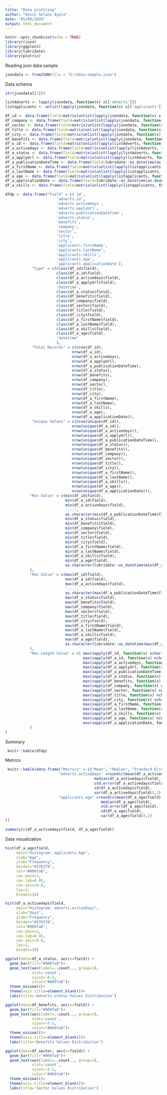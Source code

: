 ---
title: "Data profiling"
author: "Kevin Solano Ayala"
date: "05/09/2020"
output: html_document
---

```{r setup, include=FALSE}
knitr::opts_chunk$set(echo = TRUE)
library(rjson)
library(ggplot2)
library(lubridate)
library(plotrix)
```
Reading json data sample

```{r read}
jsondata <- fromJSON(file = "E:/data-sample.json")
```

Data schema

```{r schema}
str(jsondata[[1]])
```

```{r job, echo=FALSE}
listAdverts <- lapply(jsondata, function(x) x[['adverts']])
listapplicants <- unlist(lapply(jsondata, function(x) x[['applicants']]),recursive=FALSE)

df_id <- data.frame(field=matrix(unlist(lapply(jsondata, function(x) x[['id']])),byrow=T),stringsAsFactors=FALSE)
df_company <- data.frame(field=matrix(unlist(lapply(jsondata, function(x) x[['company']])),byrow=T),stringsAsFactors=FALSE)
df_sector <- data.frame(field=matrix(unlist(lapply(jsondata, function(x) x[['sector']])),byrow=T),stringsAsFactors=FALSE)
df_title <- data.frame(field=matrix(unlist(lapply(jsondata, function(x) x[['title']])),byrow=T),stringsAsFactors=FALSE)
df_city <- data.frame(field=matrix(unlist(lapply(jsondata, function(x) x[['city']])),byrow=T),stringsAsFactors=FALSE)
df_benefits <- data.frame(field=matrix(unlist(lapply(jsondata, function(x) x[['benefits']])),byrow=T),stringsAsFactors=FALSE)
df_a_id <- data.frame(field=matrix(unlist(lapply(listAdverts, function(x) x[['id']])),byrow=T),stringsAsFactors=FALSE)
df_a_activedays <- data.frame(field=matrix(unlist(lapply(listAdverts, function(x) x[['activeDays']])),byrow=T),stringsAsFactors=FALSE)
df_a_status <- data.frame(field=matrix(unlist(lapply(listAdverts, function(x) x[['status']])),byrow=T),stringsAsFactors=FALSE)
df_a_applyUrl <- data.frame(field=matrix(unlist(lapply(listAdverts, function(x) x[['applyUrl']])),byrow=T),stringsAsFactors=FALSE)
df_a_publicationDateTime <- data.frame(field=lubridate::as_datetime(as.double(matrix(unlist(lapply(listAdverts, function(x) x[['publicationDateTime']])),byrow=T))),stringsAsFactors=FALSE)
df_a_firstName <- data.frame(field=matrix(unlist(lapply(listapplicants, function(x) x[['firstName']])),byrow=T),stringsAsFactors=FALSE)
df_a_lastName <- data.frame(field=matrix(unlist(lapply(listapplicants, function(x) x[['lastName']])),byrow=T),stringsAsFactors=FALSE)
df_a_age <- data.frame(field=matrix(unlist(lapply(listapplicants, function(x) x[['age']])),byrow=T),stringsAsFactors=FALSE)
df_a_applicationDate <- data.frame(field=lubridate::as_datetime(as.double(matrix(unlist(lapply(listapplicants, function(x) x[['applicationDate']])),byrow=T))),stringsAsFactors=FALSE)
df_a_skills <- data.frame(field=matrix(unlist(lapply(listapplicants, function(x) x[['skills']])),byrow=T),stringsAsFactors=FALSE)

dfdp <- data.frame("Field" = c('id',
                       'adverts.id',
                       'adverts.activeDays',
                       'adverts.applyUrl',
                       'adverts.publicationDateTime',
                       'adverts.status',
                       'benefits',
                       'company',
                       'sector',
                       'title',
                       'city',
                       'applicants.firstName',
                       'applicants.lastName',
                       'applicants.skills',
                       'applicants.age',
                       'applicants.applicationDate'),
            "Type" = c(class(df_id$field),
                       class(df_a_id$field),
                       class(df_a_activedays$field),
                       class(df_a_applyUrl$field),
                       'datetime',
                       class(df_a_status$field),
                       class(df_benefits$field),
                       class(df_company$field),
                       class(df_sector$field),
                       class(df_title$field),
                       class(df_city$field),
                       class(df_a_firstName$field),
                       class(df_a_lastName$field),
                       class(df_a_skills$field),
                       class(df_a_age$field),
                       'datetime'
                       ),
            "Total Records" = c(nrow(df_id),
                              nrow(df_a_id),
                              nrow(df_a_activedays),
                              nrow(df_a_applyUrl),
                              nrow(df_a_publicationDateTime),
                              nrow(df_a_status),
                              nrow(df_benefits),
                              nrow(df_company),
                              nrow(df_sector),
                              nrow(df_title),
                              nrow(df_city),
                              nrow(df_a_firstName),
                              nrow(df_a_lastName),
                              nrow(df_a_skills),
                              nrow(df_a_age),
                              nrow(df_a_applicationDate)),
            "Unique Values" = c(nrow(unique(df_id)),
                              nrow(unique(df_a_id)),
                              nrow(unique(df_a_activedays)),
                              nrow(unique(df_a_applyUrl)),
                              nrow(unique(df_a_publicationDateTime)),
                              nrow(unique(df_a_status)),
                              nrow(unique(df_benefits)),
                              nrow(unique(df_company)),
                              nrow(unique(df_sector)),
                              nrow(unique(df_title)),
                              nrow(unique(df_city)),
                              nrow(unique(df_a_firstName)),
                              nrow(unique(df_a_lastName)),
                              nrow(unique(df_a_skills)),
                              nrow(unique(df_a_age)),
                              nrow(unique(df_a_applicationDate))),
           "Min Value" = c(min(df_id$field),
                           min(df_a_id$field),
                           min(df_a_activedays$field),
                           '...',
                           as.character(min(df_a_publicationDateTime$field)),
                           min(df_a_status$field),
                           min(df_benefits$field),
                           min(df_company$field),
                           min(df_sector$field),
                           min(df_title$field),
                           min(df_city$field),
                           min(df_a_firstName$field),
                           min(df_a_lastName$field),
                           min(df_a_skills$field),
                           min(df_a_age$field),
                           as.character(lubridate::as_datetime(min(df_a_applicationDate$field)))
           ),
           "Max Value" = c(max(df_id$field),
                           max(df_a_id$field),
                           max(df_a_activedays$field),
                           '...',
                           as.character(max(df_a_publicationDateTime$field)),
                           max(df_a_status$field),
                           max(df_benefits$field),
                           max(df_company$field),
                           max(df_sector$field),
                           max(df_title$field),
                           max(df_city$field),
                           max(df_a_firstName$field),
                           max(df_a_lastName$field),
                           max(df_a_skills$field),
                           max(df_a_age$field),
                           as.character(lubridate::as_datetime(max(df_a_applicationDate$field)))
           ),
           "Max Length Value" = c( max(sapply(df_id, function(x) nchar(x))),
                                   max(sapply(df_a_id, function(x) nchar(x))),
                                   max(sapply(df_a_activedays, function(x) nchar(x))),
                                   max(sapply(df_a_applyUrl, function(x) nchar(x))),
                                   max(sapply(df_a_publicationDateTime, function(x) nchar(as.character(x)))),
                                   max(sapply(df_a_status, function(x) nchar(x))),
                                   max(sapply(df_benefits, function(x) nchar(x))),
                                   max(sapply(df_company, function(x) nchar(x))),
                                   max(sapply(df_sector, function(x) nchar(x))),
                                   max(sapply(df_title, function(x) nchar(x))),
                                   max(sapply(df_city, function(x) nchar(x))),
                                   max(sapply(df_a_firstName, function(x) nchar(x))),
                                   max(sapply(df_a_lastName, function(x) nchar(x))),
                                   max(sapply(df_a_skills, function(x) nchar(x))),
                                   max(sapply(df_a_age, function(x) nchar(x))),
                                   max(sapply(df_a_applicationDate, function(x) nchar(as.character(x))))
           )
)
```
Summary

```{r tab}
 knitr::kable(dfdp)
```

Metrics

```{r numeric}
 knitr::kable(data.frame("Metrics" = c("Mean", "Median", "Standard Error", "Standard deviation", "Variance"),
                        "adverts.activeDays" =round(c(mean(df_a_activedays$field), 
                                        median(df_a_activedays$field), 
                                        std.error(df_a_activedays$field),
                                        sd(df_a_activedays$field),
                                        var(df_a_activedays$field)),2),
                        "applicants.age" =round(c(mean(df_a_age$field), 
                                           median(df_a_age$field), 
                                           std.error(df_a_age$field),
                                           sd(df_a_age$field),
                                           var(df_a_age$field)),2)
))

summary(c(df_a_activedays$field, df_a_age$field))
```

Data visualization

```{r graphs}
hist(df_a_age$field, 
     main="Histogram: applicants.Age", 
     xlab="Age", 
     ylab="Frequency",
     border="#376278", 
     col="#009fa8", 
     cex.main=1, 
     cex.lab=0.95, 
     cex.axis=0.8,
     las=1,
     breaks=10)

hist(df_a_activedays$field, 
     main="Histogram: adverts.activeDays", 
     xlab="Days", 
     ylab="Frequency",
     border="#376278", 
     col="#009fa8", 
     cex.main=1, 
     cex.lab=0.95, 
     cex.axis=0.8,
     las=1,
     breaks=20)

ggplot(data=df_a_status, aes(x=field)) +
  geom_bar(fill="#009fa8")+
  geom_text(aes(label=..count.., group=1),
            stat='count', 
            vjust=-0.5, 
            color="#009fa8")+
  theme_minimal()+
  theme(axis.title=element_blank())+
  labs(title='Adverts.status Values Distribution')

ggplot(data=df_benefits, aes(x=field)) +
  geom_bar(fill="#009fa8")+
  geom_text(aes(label=..count.., group=1),
            stat='count', 
            vjust=-0.5, 
            color="#009fa8")+
  theme_minimal()+
  theme(axis.title=element_blank())+
  labs(title='Benefits Values Distribution')

ggplot(data=df_sector, aes(x=field)) +
  geom_bar(fill="#009fa8")+
  geom_text(aes(label=..count.., group=1),
            stat='count', 
            vjust=-0.5, 
            color="#009fa8")+
  theme_minimal()+
  theme(axis.title=element_blank())+
  labs(title='Sector Values Distribution')

```     